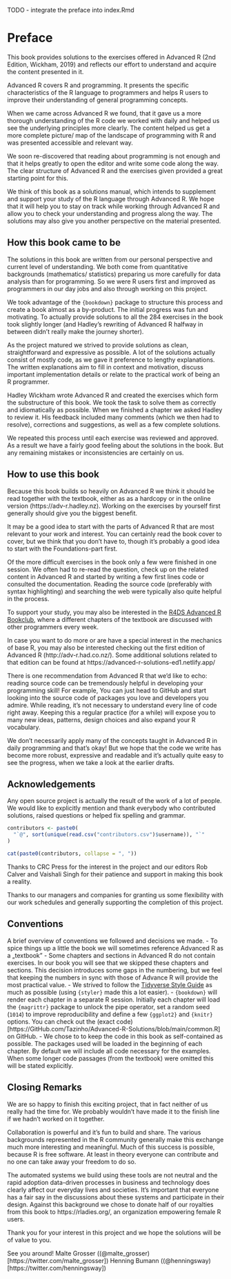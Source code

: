 TODO
- integrate the preface into index.Rmd

# Preface
This book provides solutions to the exercises offered in Advanced R (2nd Edition, Wickham, 2019) and reflects our effort to understand and acquire the content presented in it.

Advanced R covers R and programming. It presents the specific characteristics of the R language to programmers and helps R users to improve their understanding of general programming concepts. 

When we came across Advanced R we found, that it gave us a more thorough understanding of the R code we worked with daily and helped us see the underlying principles more clearly. The content helped us get a more complete picture/ map of the landscape of programming with R and was presented accessible and relevant way.

We soon re-discovered that reading about programming is not enough and that it helps greatly to open the editor and write some code along the way. The clear structure of Advanced R and the exercises given provided a great starting point for this.

We think of this book as a solutions manual, which intends to supplement and support your study of the R language through Advanced R. We hope that it will help you to stay on track while working through Advanced R and allow you to check your understanding and progress along the way. The solutions may also give you another perspective on the material presented.

## How this book came to be
The solutions in this book are written from our personal perspective and current level of understanding. We both come from quantitative backgrounds (mathematics/ statistics) preparing us more carefully for data analysis than for programming. So we were R users first and improved as programmers in our day jobs and also through working on this project.

We took advantage of the `{bookdown}` package to structure this process and create a book almost as a by-product. The initial progress was fun and motivating. To actually provide solutions to all the 284 exercises in the book took slightly longer (and Hadley's rewriting of Advanced R halfway in between didn't really make the journey shorter).

As the project matured we strived to provide solutions as clean, straightforward and expressive as possible. A lot of the solutions actually consist of mostly code, as we gave it preference to lengthy explanations. The written explanations aim to fill in context and motivation, discuss important implementation details or relate to the practical work of being an R programmer.

Hadley Wickham wrote Advanced R and created the exercises which form the substructure of this book. We took the task to solve them as correctly and idiomatically as possible. When we finished a chapter we asked Hadley to review it. His feedback included many comments (which we then had to resolve), corrections and suggestions, as well as a few complete solutions.

We repeated this process until each exercise was reviewed and approved. As a result we have a fairly good feeling about the solutions in the book. But any remaining mistakes or inconsistencies are certainly on us.

## How to use this book
Because this book builds so heavily on Advanced R we think it should be read together with the textbook, either as as a hardcopy or in the online version (https://adv-r.hadley.nz). Working on the exercises by yourself first generally should give you the biggest benefit.

It may be a good idea to start with the parts of Advanced R that are most relevant to your work and interest. You can certainly read the book cover to cover, but we think that you don't have to, though it's probably a good idea to start with the Foundations-part first.

Of the more difficult exercises in the book only a few were finished in one session. We often had to re-read the question, check up on the related content in Advanced R and started by writing a few first lines code or consulted the documentation. Reading the source code (preferably with syntax highlighting) and searching the web were typically also quite helpful in the process.

To support your study, you may also be interested in the [R4DS Advanced R Bookclub](https://GitHub.com/r4ds/bookclub-Advanced_R), where a different chapters of the textbook are discussed with other programmers every week.

In case you want to do more or are have a special interest in the mechanics of base R, you may also be interested checking out the first edition of Advanced R (http://adv-r.had.co.nz/). Some additional solutions related to that edition can be found at https://advanced-r-solutions-ed1.netlify.app/

There is one recommendation from Advanced R that we'd like to echo: reading source code can be tremendously helpful in developing your programming skill! For example, You can just head to GitHub and start looking into the source code of packages you love and developers you admire. While reading, it's not necessary to understand every line of code right away. Keeping this a regular practice (for a while) will expose you to many new ideas, patterns, design choices and also expand your R vocabulary.

We don't necessarily apply many of the concepts taught in Advanced R in daily programming and that's okay! But we hope that the code we write has become more robust, expressive and readable and it's actually quite easy to see the progress, when we take a look at the earlier drafts.

## Acknowledgements
Any open source project is actually the result of the work of a lot of people. We would like to explicitly mention and thank everybody who contributed solutions, raised questions or helped fix spelling and grammar.

```r
contributors <- paste0(
  "`@", sort(unique(read.csv("contributors.csv")$username)), "`"
)

cat(paste0(contributors, collapse = ", "))
```

Thanks to CRC Press for the interest in the project and our editors Rob Calver and Vaishali Singh for their patience and support in making this book a reality.

Thanks to our managers and companies for granting us some flexibility with our work schedules and generally supporting the completion of this project.

## Conventions
A brief overview of conventions we followed and decisions we made.
- To spice things up a little the book we will sometimes reference Advanced R as a „textbook"
- Some chapters and sections in Advanced R do not contain exercises. In our book you will see that we skipped these chapters and sections. This decision introduces some gaps in the numbering, but we feel that keeping the numbers in sync with those of Advance R will provide the most practical value.
- We strived to follow the [Tidyverse Style Guide](https://style.tidyverse.org/) as much as possible (using `{styler}` made this a lot easier).
- `{bookdown}` will render each chapter in a separate R session. Initially each chapter will load the `{magrittr}` package to unlock the pipe operator, set a random seed (`1014`) to improve reproducibility and define a few `{ggplot2}` and `{knitr}` options. You can check out the (exact code)[https://GitHub.com/Tazinho/Advanced-R-Solutions/blob/main/common.R] on GitHub.
- We chose to to keep the code in this book as self-contained as possible. The packages used will be loaded in the beginning of each chapter. By default we will include all code necessary for the examples. When some longer code passages (from the textbook) were omitted this will be stated explicitly.

## Closing Remarks
We are so happy to finish this exciting project, that in fact neither of us really had the time for. We probably wouldn't have made it to the finish line if we hadn't worked on it together.

Collaboration is powerful and it's fun to build and share. The various backgrounds represented in the R community generally make this exchange much more interesting and meaningful. Much of this success is possible, because R is free software. At least in theory everyone can contribute and no one can take away your freedom to do so.

The automated systems we build using these tools are not neutral and the rapid adoption data-driven processes in business and technology does clearly affect our everyday lives and societies. It's important that  everyone  has a fair say in the discussions about these systems and participate in their design. Against this background we chose to donate half of our royalties from this book to https://rladies.org/, an organization empowering female R users.

Thank you for your interest in this project and we hope the solutions will be of value to you.

See you around!
Malte Grosser ((@malte_grosser)[https://twitter.com/malte_grosser])
Henning Bumann ((@henningsway)[https://twitter.com/henningsway])